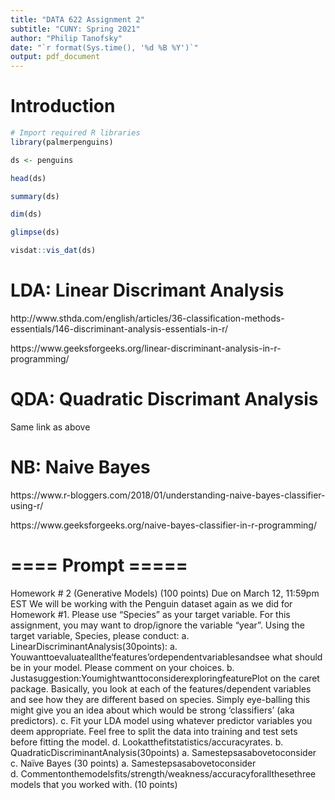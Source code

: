 ```yaml
---
title: "DATA 622 Assignment 2"
subtitle: "CUNY: Spring 2021"
author: "Philip Tanofsky"
date: "`r format(Sys.time(), '%d %B %Y')`"
output: pdf_document
---
```


# Introduction

```r
# Import required R libraries
library(palmerpenguins)
```


```r
ds <- penguins

head(ds)

summary(ds)

dim(ds)

glimpse(ds)

visdat::vis_dat(ds)
```

# LDA: Linear Discrimant Analysis

http://www.sthda.com/english/articles/36-classification-methods-essentials/146-discriminant-analysis-essentials-in-r/

https://www.geeksforgeeks.org/linear-discriminant-analysis-in-r-programming/


# QDA: Quadratic Discrimant Analysis

Same link as above

# NB: Naive Bayes

https://www.r-bloggers.com/2018/01/understanding-naive-bayes-classifier-using-r/


https://www.geeksforgeeks.org/naive-bayes-classifier-in-r-programming/


# ==== Prompt =====

Homework # 2 (Generative Models) (100 points) Due on March 12, 11:59pm EST
We will be working with the Penguin dataset again as we did for Homework #1. Please use “Species” as your target variable. For this assignment, you may want to drop/ignore the variable “year”.
Using the target variable, Species, please conduct:
a. LinearDiscriminantAnalysis(30points):
a. Youwanttoevaluateallthe‘features’ordependentvariablesandsee what should be in your model. Please comment on your choices.
b. Justasuggestion:YoumightwanttoconsiderexploringfeaturePlot on the caret package. Basically, you look at each of the features/dependent variables and see how they are different based on species. Simply eye-balling this might give you an idea about which would be strong ‘classifiers’ (aka predictors).
c. Fit your LDA model using whatever predictor variables you deem appropriate. Feel free to split the data into training and test sets before fitting the model.
d. Lookatthefitstatistics/accuracyrates.
b. QuadraticDiscriminantAnalysis(30points)
a. Samestepsasabovetoconsider
c. Naïve Bayes (30 points)
a. Samestepsasabovetoconsider
d. Commentonthemodelsfits/strength/weakness/accuracyforallthesethree models that you worked with. (10 points)
